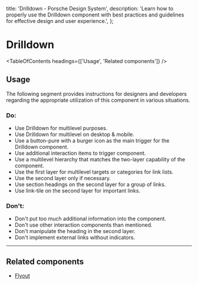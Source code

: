 
  title: 'Drilldown - Porsche Design System',
  description:
    'Learn how to properly use the Drilldown component with best practices and guidelines for effective design and user experience.',
};

# Drilldown <ComponentStatus tagName="p-drilldown"></ComponentStatus>

<TableOfContents headings={['Usage', 'Related components']} />

## Usage

The following segment provides instructions for designers and developers regarding the appropriate utilization of this
component in various situations.

### Do:

- Use Drilldown for multilevel purposes.
- Use Drilldown for multilevel on desktop & mobile.
- Use a button-pure with a burger icon as the main trigger for the Drilldown component.
- Use additional interaction items to trigger component.
- Use a multilevel hierarchy that matches the two-layer capability of the component.
- Use the first layer for multilevel targets or categories for link lists.
- Use the second layer only if necessary.
- Use section headings on the second layer for a group of links.
- Use link-tile on the second layer for important links.

### Don't:

- Don't put too much additional information into the component.
- Don't use other interaction components than mentioned.
- Don't manipulate the heading in the second layer.
- Don't implement external links without indicators.

---

## Related components

- [Flyout](/components/flyout)
